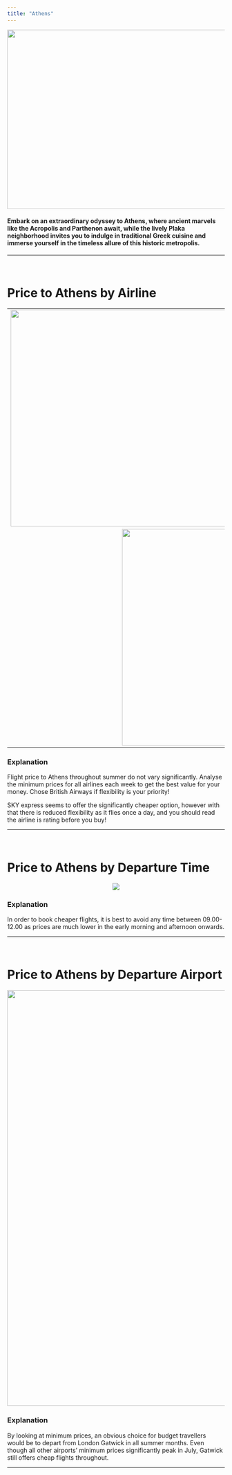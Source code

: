 ```yaml
---
title: "Athens"
---
```

<p style='text-align:center'>
    <img src="figures/Wallpapers/athens.jpg" width="960" height="414" />
</p>

#### Embark on an extraordinary odyssey to Athens, where ancient marvels like the Acropolis and Parthenon await, while the lively Plaka neighborhood invites you to indulge in traditional Greek cuisine and immerse yourself in the timeless allure of this historic metropolis.

------------------------------------------------

<br>

# Price to Athens by Airline

<table>
<tr>
    <td> <img src="figures/prices_flights/athens_price_average.png" style="width: 500px;"/> </td>
    <td> <img src="figures/prices_flights/athens_price_median.png" style="width: 500px;"/> </td>
</tr>
<tr>
    <td colspan="2" style="text-align:center;"> <img src="figures/prices_flights/athens_price_minimum.png" style="width: 500px;"/> </td>
</tr>
</table>

### Explanation
Flight price to Athens throughout summer do not vary significantly. Analyse the minimum prices for all airlines each week to get the best value for your money.
Chose British Airways if flexibility is your priority!

SKY express seems to offer the significantly cheaper option, however with that there is reduced flexibility as it flies once a day, and you should read the airline is rating before you buy!


------------------------------------------------

<br>

# Price to Athens by Departure Time

<p style='text-align:center'>
    <img src="figures/time/athens.jpeg"/>
</p>


### Explanation

In order to book cheaper flights, it is best to avoid any time between 09.00-12.00 as prices are much lower in the early morning and afternoon onwards.

------------------------------------------------

<br>

# Price to Athens by Departure Airport

<p style='text-align:center'>
    <img src="figures/airport/athens.jpeg" width="960"/>
</p>


### Explanation

By looking at minimum prices, an obvious choice for budget travellers would be to depart from London Gatwick in all summer months. Even though all other airports’ minimum prices significantly peak in July, Gatwick still offers cheap flights throughout. 

------------------------------------------------
